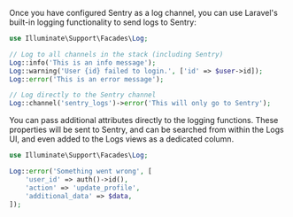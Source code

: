 Once you have configured Sentry as a log channel, you can use Laravel's built-in logging functionality to send logs to Sentry:

```php
use Illuminate\Support\Facades\Log;

// Log to all channels in the stack (including Sentry)
Log::info('This is an info message');
Log::warning('User {id} failed to login.', ['id' => $user->id]);
Log::error('This is an error message');

// Log directly to the Sentry channel
Log::channel('sentry_logs')->error('This will only go to Sentry');
```

You can pass additional attributes directly to the logging functions. These properties will be sent to Sentry, and can be searched from within the Logs UI, and even added to the Logs views as a dedicated column.

```php
use Illuminate\Support\Facades\Log;

Log::error('Something went wrong', [
    'user_id' => auth()->id(),
    'action' => 'update_profile',
    'additional_data' => $data,
]);
```
